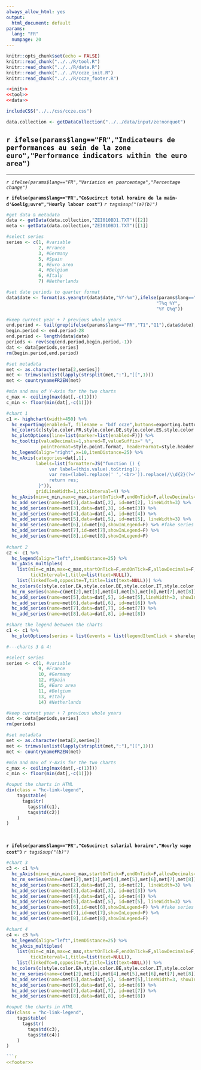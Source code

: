 ```yaml
---
always_allow_html: yes
output:
  html_document: default
params: 
  lang: "FR"
  numpage: 20
---
```


```r
knitr::opts_chunk$set(echo = FALSE)
knitr::read_chunk("../../R/tool.R")
knitr::read_chunk("../../R/data.R")
knitr::read_chunk("../../R/ccze_init.R")
knitr::read_chunk("../../R/ccze_footer.R")
```
```r
<<init>>
<<tool>>
<<data>>
```
```r
includeCSS("../../css/ccze.css")
```
```r
data.collection <- getDataCollection("../../data/input/ze!nonquot")
```

## `r ifelse(params$lang=="FR","Indicateurs de performances au sein de la zone euro","Performance indicators within the euro area")`

***
<p class="unitlegend">*`r ifelse(params$lang=="FR","Variation en pourcentage","Percentage change")`*</p>
<p class="titlechart title">**`r ifelse(params$lang=="FR","Co&ucirc;t total horaire de la main-d'&oelig;uvre","Hourly labour cost")`** *`r tags$sup("(a)(b)")`*</p>

```r

#get data & metadata
data <- getData(data.collection,"ZEI010BD1.TXT")[[2]]
meta <- getData(data.collection,"ZEI010BD1.TXT")[[1]]

#select series
series <- c(1, #variable
            2, #France
            3, #Germany
            5, #Spain
            8, #Euro area
            4, #Belgium
            6, #Italy
            7) #Netherlands 

#set date periods to quarter format
data$date <- format(as.yearqtr(data$date,"%Y-%m"),ifelse(params$lang=="FR",
                                                        "T%q %Y",
                                                        "%Y Q%q"))

#keep current year + 7 previous whole years
end.period <- tail(grep(ifelse(params$lang=="FR","T1","Q1"),data$date),1)
begin.period <- end.period-28
end.period <- length(data$date)
periods <- rev(seq(end.period,begin.period,-1))
dat <- data[periods,series]
rm(begin.period,end.period)

#set metadata
met <- as.character(meta[2,series])
met <- trimws(unlist(lapply(strsplit(met,":"),"[[",1)))
met <- countrynameFR2EN(met)

#min and max of Y-Axis for the two charts
c_max <- ceiling(max(dat[,-c(1)]))
c_min <- floor(min(dat[,-c(1)]))

#chart 1
c1 <- highchart(width=450) %>%
  hc_exporting(enabled=T, filename = "bdf_ccze",buttons=exporting.buttons) %>%
  hc_colors(c(style.color.FR,style.color.DE,style.color.ES,style.color.EA,style.color.BE,style.color.IT,style.color.NL)) %>%
  hc_plotOptions(line=list(marker=list(enabled=F))) %>%
  hc_tooltip(valueDecimals=1,shared=T,valueSuffix=" %",
             pointFormat=style.point.format, headerFormat=style.header.format) %>%
  hc_legend(align="right",x=10,itemDistance=25) %>%
  hc_xAxis(categories=dat[,1],
           labels=list(formatter=JS("function () {
                var label=(this.value).toString();
                var res=(label.replace(' ','<br>')).replace(/\\d{2}(?=\\d{2})/,'');
                return res;
            }")),
           gridLineWidth=1,tickInterval=4) %>%
  hc_yAxis(min=c_min,max=c_max,startOnTick=F,endOnTick=F,allowDecimals=F,minPadding=0,maxPadding=0,tickInterval=1) %>%
  hc_add_series(name=met[2],data=dat[,2], id=met[2], lineWidth=3) %>%
  hc_add_series(name=met[3],data=dat[,3], id=met[3]) %>%
  hc_add_series(name=met[4],data=dat[,4], id=met[4]) %>%
  hc_add_series(name=met[5],data=dat[,5], id=met[5], lineWidth=3) %>%
  hc_add_series(name=met[6],id=met[6],showInLegend=F) %>% #fake series (for sharing legend)
  hc_add_series(name=met[7],id=met[7],showInLegend=F) %>%
  hc_add_series(name=met[8],id=met[8],showInLegend=F)
  
#chart 2
c2 <- c1 %>%
  hc_legend(align="left",itemDistance=25) %>%
  hc_yAxis_multiples(
    list(min=c_min,max=c_max,startOnTick=F,endOnTick=F,allowDecimals=F,minPadding=0,maxPadding=0,
         tickInterval=1,title=list(text=NULL)),
    list(linkedTo=0,opposite=T,title=list(text=NULL))) %>%
  hc_colors(c(style.color.EA,style.color.BE,style.color.IT,style.color.NL)) %>%
  hc_rm_series(name=c(met[2],met[3],met[4],met[5],met[6],met[7],met[8])) %>%
  hc_add_series(name=met[5],data=dat[,5], id=met[5],lineWidth=3, showInLegend=F) %>%
  hc_add_series(name=met[6],data=dat[,6], id=met[6]) %>%
  hc_add_series(name=met[7],data=dat[,7], id=met[7]) %>%
  hc_add_series(name=met[8],data=dat[,8], id=met[8])

#share the legend between the charts
c1 <- c1 %>%
  hc_plotOptions(series = list(events = list(legendItemClick = sharelegend)))

#---charts 3 & 4:

#select series
series <- c(1, #variable
            9, #France
            10, #Germany
            12, #Spain
            15, #Euro area
            11, #Belgium
            13, #Italy
            14) #Netherlands 

#keep current year + 7 previous whole years
dat <- data[periods,series]
rm(periods)

#set metadata
met <- as.character(meta[2,series])
met <- trimws(unlist(lapply(strsplit(met,":"),"[[",1)))
met <- countrynameFR2EN(met)

#min and max of Y-Axis for the two charts
c_max <- ceiling(max(dat[,-c(1)]))
c_min <- floor(min(dat[,-c(1)]))

#ouput the charts in HTML
div(class = "hc-link-legend",
    tags$table(
      tags$tr(
        tags$td(c1),
        tags$td(c2))
    )
)

```

<p>&nbsp;</p>
<p class="titlechart">**`r ifelse(params$lang=="FR","Co&ucirc;t salarial horaire","Hourly wage cost")`** *`r tags$sup("(b)")`*</p>

```r

#chart 3
c3 <- c1 %>%
  hc_yAxis(min=c_min,max=c_max,startOnTick=F,endOnTick=F,allowDecimals=F,minPadding=0,maxPadding=0,tickInterval=1) %>%
  hc_rm_series(name=c(met[2],met[3],met[4],met[5],met[6],met[7],met[8])) %>%
  hc_add_series(name=met[2],data=dat[,2], id=met[2], lineWidth=3) %>%
  hc_add_series(name=met[3],data=dat[,3], id=met[3]) %>%
  hc_add_series(name=met[4],data=dat[,4], id=met[4]) %>%
  hc_add_series(name=met[5],data=dat[,5], id=met[5], lineWidth=3) %>%
  hc_add_series(name=met[6],id=met[6],showInLegend=F) %>% #fake series (for sharing legend)
  hc_add_series(name=met[7],id=met[7],showInLegend=F) %>%
  hc_add_series(name=met[8],id=met[8],showInLegend=F)

#chart 4
c4 <- c3 %>%
  hc_legend(align="left",itemDistance=25) %>%
  hc_yAxis_multiples(
    list(min=c_min,max=c_max,startOnTick=F,endOnTick=F,allowDecimals=F,minPadding=0,maxPadding=0,
         tickInterval=1,title=list(text=NULL)),
    list(linkedTo=0,opposite=T,title=list(text=NULL))) %>%  
  hc_colors(c(style.color.EA,style.color.BE,style.color.IT,style.color.NL)) %>%
  hc_rm_series(name=c(met[2],met[3],met[4],met[5],met[6],met[7],met[8])) %>%
  hc_add_series(name=met[5],data=dat[,5], id=met[5],lineWidth=3, showInLegend=F) %>%
  hc_add_series(name=met[6],data=dat[,6], id=met[6]) %>%
  hc_add_series(name=met[7],data=dat[,7], id=met[7]) %>%
  hc_add_series(name=met[8],data=dat[,8], id=met[8])

#ouput the charts in HTML
div(class = "hc-link-legend",
    tags$table(
      tags$tr(
        tags$td(c3),
        tags$td(c4))
    )
)

```r
<<footer>>
```


